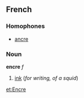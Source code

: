 ==French==
===Homophones===
*[[ancre]]

===Noun===
'''encre''' ''f''

#[[ink]] (''for writing, of a squid'')

[[et:Encre]]